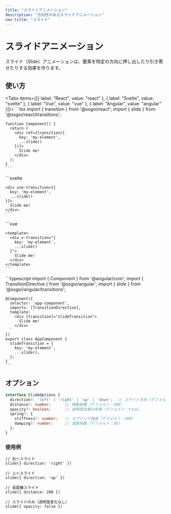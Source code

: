 ```yaml
---
title: "スライドアニメーション"
description: "方向性のあるスライドアニメーション"
nav-title: "スライド"
---
```


# スライドアニメーション

スライド（Slide）アニメーションは、要素を特定の方向に押し出したり引き寄せたりする効果を作ります。

<TransitionDemo type="slide" />

## 使い方

<Tabs items={[{ label: "React", value: "react" }, { label: "Svelte", value: "svelte" }, { label: "Vue", value: "vue" }, { label: "Angular", value: "angular" }]}>
  <TabPanel value="react">
    ```tsx
    import { transition } from '@ssgoi/react';
    import { slide } from '@ssgoi/react/transitions';

    function Component() {
      return (
        <div ref={transition({
          key: 'my-element',
          ...slide()
        })}>
          Slide me!
        </div>
      );
    }
    ```
  </TabPanel>
  <TabPanel value="svelte">
    ```svelte
    <script>
      import { transition } from '@ssgoi/svelte';
      import { slide } from '@ssgoi/svelte/transitions';
    </script>

    <div use:transition={{
      key: 'my-element',
      ...slide()
    }}>
      Slide me!
    </div>
    ```
  </TabPanel>
  <TabPanel value="vue">
    ```vue
    <script setup>
    import { slide } from '@ssgoi/vue/transitions';
    </script>

    <template>
      <div v-transition="{
        key: 'my-element',
        ...slide()
      }">
        Slide me!
      </div>
    </template>
    ```
  </TabPanel>
  <TabPanel value="angular">
    ```typescript
    import { Component } from '@angular/core';
    import { TransitionDirective } from '@ssgoi/angular';
    import { slide } from '@ssgoi/angular/transitions';

    @Component({
      selector: 'app-component',
      imports: [TransitionDirective],
      template: `
        <div [transition]="slideTransition">
          Slide me!
        </div>
      `
    })
    export class AppComponent {
      slideTransition = {
        key: 'my-element',
        ...slide(),
      };
    }
    ```
  </TabPanel>
</Tabs>

## オプション

```typescript
interface SlideOptions {
  direction?: 'left' | 'right' | 'up' | 'down';  // スライド方向（デフォルト：'left'）
  distance?: number;      // 移動距離（デフォルト：100）
  opacity?: boolean;      // 透明度効果の有無（デフォルト：true）
  spring?: {
    stiffness?: number;   // スプリング強度（デフォルト：300）
    damping?: number;     // 減衰係数（デフォルト：30）
  };
}
```

### 使用例

```tsx
// 右へスライド
slide({ direction: 'right' })

// 上へスライド
slide({ direction: 'up' })

// 長距離スライド
slide({ distance: 200 })

// スライドのみ（透明度変化なし）
slide({ opacity: false })
```